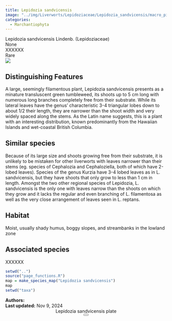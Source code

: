 ```yaml
---
title: Lepidozia sandvicensis
image: "../img/Liverworts/Lepidoziaceae/Lepidozia_sandvicensis/macro_pics/Lepidozia sandvicensis_BJ_01.jpg"
categories:
  - Marchantiophyta
---
```


<div class="info-panel">
 <div class="info-top">
  <div class="taxon-scientific"><span class="taxon-name">Lepidozia sandvicensis</span> <span class="taxon-authority">Lindenb.</span> <span class="taxon-family">(Lepidoziaceae)</span></div>
  <div class="taxon-common">None</div>
 </div>
 <div class="info-bottom">
  <div class="taxon-qnd">XXXXXX</div>
  <div class="taxon-abundance">Rare</div>
 </div>
</div>
<div class="imerss-content-frame">
 <div class="imerss-image-header">
  <div class="imerss-image-holder imerss-column-left" data-toggle="tooltip" style="background-image: url(../img/Liverworts/Lepidoziaceae/Lepidozia_sandvicensis/macro_pics/Lepidozia sandvicensis_BJ_01.jpg)" title="Braden Judson">
  </div>

  <div class="imerss-image-holder imerss-column-right" data-toggle="tooltip" style="background-image: url(../img/Liverworts/Lepidoziaceae/Lepidozia_sandvicensis/macro_pics/Lepidozia_sandvicensis_JR_01.jpg)" title="John Reynolds">
  </div>
 
 </div>
 <div class="imerss-content-lower">
  <div class="imerss-column-left">
  <div class="tab-microscope" data-micromodal-trigger="modal-plate">
  <img src="../img/bryo guide microscope.png"/>
  </div>

<h2>Distinguishing Features</h2>

A large, seemingly filamentous plant, Lepidozia sandvicensis presents as a minature transluscent green tumbleweed, its shoots up to 5 cm long with numerous long branches completely free from their substrate. While its lateral leaves have the genus' characteristic 3-4 triangular lobes down to about 1/2 their length, they are narrower than the shoot width and very widely spaced along the stems. As the Latin name suggests, this is a plant with an interesting distribution, known predominantly from the Hawaiian Islands and wet-coastal British Columbia. 

<h2>Similar species</h2>

Because of its large size and shoots growing free from their substrate, it is unlikely to be mistaken for other liverworts with leaves narrower than their stems (eg. species of Cephalozia and Cephaloziella, both of which have 2-lobed leaves).  Species of the genus Kurzia have 3-4 lobed leaves as in L. sandvicensis, but they have shoots that only grow to less than 1 cm in length. Amongst the two other regional species of Lepidozia, L. sandvicensis is the only one with leaves narrow than the shoots on which they grow and it lacks the regular and even branching of L. filamentosa as well as the very close arrangement of leaves seen in L. reptans. 

<h2>Habitat</h2>

Moist, usually shady humus, boggy slopes, and streambanks in the lowland zone

<h2>Associated species</h2>

XXXXXX
</div>

<div class="imerss-column-right">

<div class="imerss-image-holder imerss-column-right" data-toggle="tooltip" style="background-image: url(../img/Liverworts/Lepidoziaceae/Lepidozia_sandvicensis/macro_pics/Lepidozia_reptans_BJ_02.jpg)" title="Braden Judson">
</div>

<div class="imerss-map-holder">
```r
setwd("..")
source("page_functions.R")
map = make_species_map("Lepidozia sandvicensis")
map
setwd("taxa")
```
</div>

</div>

</div>
</div>

<div class="taxon-footer">
 <div class="taxon-authors"><b>Authors:</b> <span></span></div>
 <div class="taxon-update"><b>Last updated:</b> <span>Nov 9, 2024</span></div>
</div>

<div class="modal micromodal-slide" id="modal-plate" aria-hidden="true">
 <div class="modal__overlay" tabindex="-1" data-micromodal-close>
  <div class="modal__container" role="dialog" aria-modal="true" aria-labelledby="modal-plate-title" >
   <header class="modal__header">
   <div class="modal__title" id="modal-plate-title">
  Lepidozia sandvicensis plate
   </div>
   <button class="modal__close" aria-label="Close" data-micromodal-close></button>
   </header>
  <div class="modal__content" id="modal-plate-content">
   <div class="imerss-image-holder" data-toggle="tooltip" style="background-image: url(../img/XXXXX)" title="XXXXX">
  </div>
  </div>
  </div>
 </div>
</div>

<script src="../js/micromodal.min.js"></script>
<link href="../css/style-taxon.css" rel="stylesheet">
<link href="../css/micromodal.css" rel="stylesheet">

<script>
MicroModal.init();
</script>

